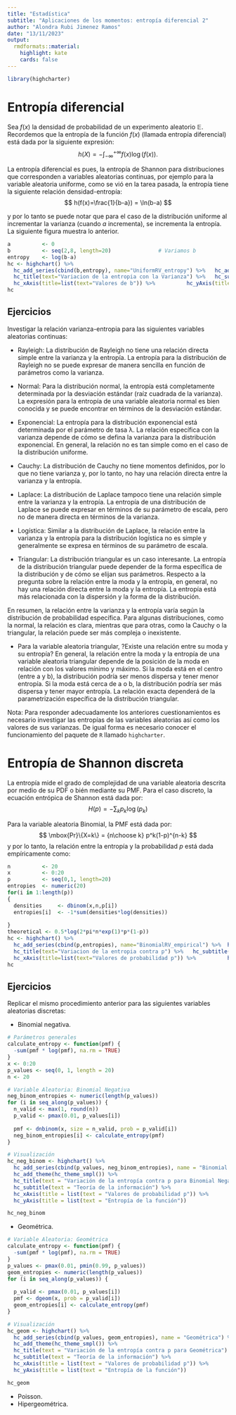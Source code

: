 ---
title: "Estadística"
subtitle: "Aplicaciones de los momentos: entropía diferencial 2"
author: "Alondra Rubi Jimenez Ramos"
date: "13/11/2023"
output:
  rmdformats::material:
    highlight: kate
    cards: false
---


```{r knitr_init, echo=FALSE, message=FALSE, warning=FALSE}
library(highcharter)
```



# Entropía diferencial

Sea $f(x)$ la densidad de probabilidad de un experimento aleatorio $\mathbb{E}$. Recordemos que la entropía de la función $f(x)$ (llamada entropía diferencial) está dada por la siguiente expresión:
$$
h(X) = -\int_{-\infty}^{+\infty}{f(x)\log(f(x))}.
$$

La entropía diferencial es pues, la entropía de Shannon para distribuciones que corresponden a variables aleatorias continuas, por ejemplo para la variable aleatoria uniforme, como se vió en la tarea pasada, la entropía tiene la siguiente relación densidad-entropía:
$$
h(f(x)=\frac{1}{b-a}) = \ln(b-a)
$$

y por lo tanto se puede notar que para el caso de la distribución uniforme al incrementar la varianza (cuando $a$ incrementa), se incrementa la entropía. La siguiente figura muestra lo anterior.

```{r eval=TRUE}
a          <- 0
b          <- seq(2,8, length=20)               # Variamos b
entropy    <- log(b-a) 
hc <- highchart() %>% 
  hc_add_series(cbind(b,entropy), name="UniformRV_entropy") %>%   hc_add_theme(hc_theme_smpl()) %>% 
  hc_title(text="Variacion de la entropia con la Varianza") %>%   hc_subtitle(text="Teoria de la informacion") %>%
  hc_xAxis(title=list(text="Valores de b")) %>%          hc_yAxis(title=list(text="Entropia de la funcion"))
hc

```

## Ejercicios

Investigar la relación varianza-entropia para las siguientes variables aleatorias continuas:

- Rayleigh:
La distribución de Rayleigh no tiene una relación directa simple entre la varianza y la entropía. La entropía para la distribución de Rayleigh no se puede expresar de manera sencilla en función de parámetros como la varianza.

- Normal:
Para la distribución normal, la entropía está completamente determinada por la desviación estándar (raíz cuadrada de la varianza). La expresión para la entropía de una variable aleatoria normal es bien conocida y se puede encontrar en términos de la desviación estándar.

- Exponencial:
La entropía para la distribución exponencial está determinada por el parámetro de tasa λ. La relación específica con la varianza depende de cómo se defina la varianza para la distribución exponencial. En general, la relación no es tan simple como en el caso de la distribución uniforme.

- Cauchy:
La distribución de Cauchy no tiene momentos definidos, por lo que no tiene varianza y, por lo tanto, no hay una relación directa entre la varianza y la entropía.

- Laplace:
La distribución de Laplace tampoco tiene una relación simple entre la varianza y la entropía. La entropía de una distribución de Laplace se puede expresar en términos de su parámetro de escala, pero no de manera directa en términos de la varianza.

- Logística:
Similar a la distribución de Laplace, la relación entre la varianza y la entropía para la distribución logística no es simple y generalmente se expresa en términos de su parámetro de escala.

- Triangular:
La distribución triangular es un caso interesante. La entropía de la distribución triangular puede depender de la forma específica de la distribución y de cómo se elijan sus parámetros. Respecto a la pregunta sobre la relación entre la moda y la entropía, en general, no hay una relación directa entre la moda y la entropía. La entropía está más relacionada con la dispersión y la forma de la distribución.

En resumen, la relación entre la varianza y la entropía varía según la distribución de probabilidad específica. Para algunas distribuciones, como la normal, la relación es clara, mientras que para otras, como la Cauchy o la triangular, la relación puede ser más compleja o inexistente.

- Para la variable aleatoria triangular, ?Existe una relación entre su moda y su entropía?
En general, la relación entre la moda y la entropía de una variable aleatoria triangular depende de la posición de la moda en relación con los valores mínimo y máximo. Si la moda está en el centro (entre a y b), la distribución podría ser menos dispersa y tener menor entropía. Si la moda está cerca de a o b, la distribución podría ser más dispersa y tener mayor entropía. La relación exacta dependerá de la parametrización específica de la distribución triangular.

Nota: Para responder adecuadamente los anteriores cuestionamientos es necesario investigar las entropías de las variables aleatorias así como los valores de sus varianzas. De igual forma es necesario conocer el funcionamiento del paquete de `R` llamado `highcharter`.


# Entropía de Shannon discreta

La entropía mide el grado de complejidad de una variable aleatoria descrita por medio de su PDF o bién mediante su PMF. Para el caso discreto, la ecuación entrópica de Shannon está dada por:
$$
H(p) = -\sum_{k}{p_k \log(p_k)}
$$

Para la variable aleatoria Binomial, la PMF está dada por:
$$
\mbox{Pr}\{X=k\} = {n\choose k} p^k(1-p)^{n-k}
$$
y por lo tanto, la relación entre la entropía y la probabilidad $p$ está dada empíricamente como:

```{r eval=TRUE}
n          <- 20
x          <- 0:20
p          <- seq(0,1, length=20)
entropies  <- numeric(20)
for(i in 1:length(p))
{
  densities     <- dbinom(x,n,p[i])
  entropies[i]  <- -1*sum(densities*log(densities))
  
}
theoretical <- 0.5*log(2*pi*n*exp(1)*p*(1-p))
hc <- highchart() %>% 
  hc_add_series(cbind(p,entropies), name="BinomialRV_empirical") %>%  hc_add_series(cbind(p,theoretical), name="BinomialRV_theoretical") %>%  hc_add_theme(hc_theme_smpl()) %>% 
  hc_title(text="Variacion de la entropia contra p") %>%   hc_subtitle(text="Teoria de la informacion") %>%
  hc_xAxis(title=list(text="Valores de probabilidad p")) %>%          hc_yAxis(title=list(text="Entropia de la funcion"))
hc

```

## Ejercicios

Replicar el mismo procedimiento anterior para las siguientes variables aleatorias discretas:

- Binomial negativa.

```{r}
# Parámetros generales
calculate_entropy <- function(pmf) {
  -sum(pmf * log(pmf), na.rm = TRUE)
}
x <- 0:20
p_values <- seq(0, 1, length = 20)
n <- 20

# Variable Aleatoria: Binomial Negativa
neg_binom_entropies <- numeric(length(p_values))
for (i in seq_along(p_values)) {
  n_valid <- max(1, round(n)) 
  p_valid <- pmax(0.01, p_values[i])
  
  pmf <- dnbinom(x, size = n_valid, prob = p_valid[i])
  neg_binom_entropies[i] <- calculate_entropy(pmf)
}

# Visualización
hc_neg_binom <- highchart() %>%
  hc_add_series(cbind(p_values, neg_binom_entropies), name = "Binomial Negativa") %>%
  hc_add_theme(hc_theme_smpl()) %>%
  hc_title(text = "Variación de la entropía contra p para Binomial Negativa") %>%
  hc_subtitle(text = "Teoría de la información") %>%
  hc_xAxis(title = list(text = "Valores de probabilidad p")) %>%
  hc_yAxis(title = list(text = "Entropía de la función"))

hc_neg_binom

```

- Geométrica.

```{r}
# Variable Aleatoria: Geométrica
calculate_entropy <- function(pmf) {
  -sum(pmf * log(pmf), na.rm = TRUE)
}
p_values <- pmax(0.01, pmin(0.99, p_values))
geom_entropies <- numeric(length(p_values))
for (i in seq_along(p_values)) {
  
  p_valid <- pmax(0.01, p_values[i])
  pmf <- dgeom(x, prob = p_valid[i])
  geom_entropies[i] <- calculate_entropy(pmf)
}

# Visualización
hc_geom <- highchart() %>%
  hc_add_series(cbind(p_values, geom_entropies), name = "Geométrica") %>%
  hc_add_theme(hc_theme_smpl()) %>%
  hc_title(text = "Variación de la entropía contra p para Geométrica") %>%
  hc_subtitle(text = "Teoría de la información") %>%
  hc_xAxis(title = list(text = "Valores de probabilidad p")) %>%
  hc_yAxis(title = list(text = "Entropía de la función"))

hc_geom

```


- Poisson.
- Hipergeométrica.